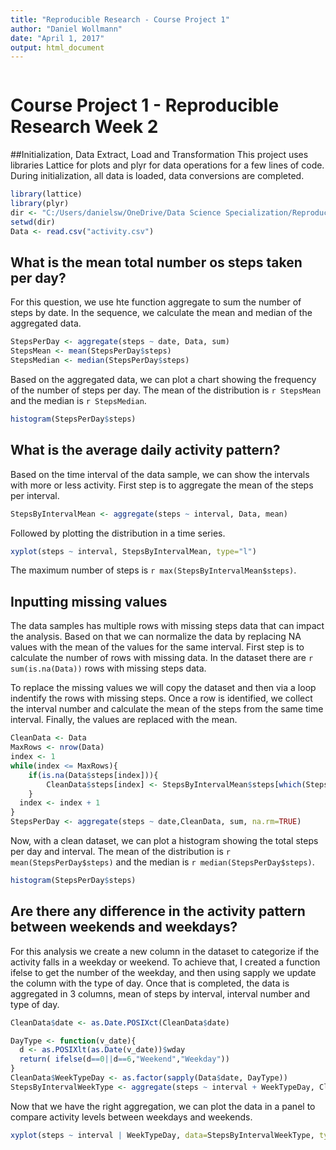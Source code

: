 ---
title: "Reproducible Research - Course Project 1"
author: "Daniel Wollmann"
date: "April 1, 2017"
output: html_document
---
```{r}
```
# Course Project 1 - Reproducible Research Week 2
##Initialization, Data Extract, Load and Transformation
This project uses libraries Lattice for plots and plyr for data operations for a few lines of code.
During initialization, all data is loaded, data conversions are completed.

```{r}
library(lattice)
library(plyr)
dir <- "C:/Users/danielsw/OneDrive/Data Science Specialization/ReproducibleResearchWeek2/RepData_PeerAssessment1"
setwd(dir)
Data <- read.csv("activity.csv")
```

## What is the mean total number os steps taken per day?
For this question, we use hte function aggregate to sum the number of steps by date. In the sequence, we calculate the mean and median of the aggregated data.
```{r}
StepsPerDay <- aggregate(steps ~ date, Data, sum)
StepsMean <- mean(StepsPerDay$steps)
StepsMedian <- median(StepsPerDay$steps)
```

Based on the aggregated data, we can plot a chart showing the frequency of the number of steps per day. The mean of the distribution is `r StepsMean` and the median is `r StepsMedian`.

```{r}
histogram(StepsPerDay$steps)
```

## What is the average daily activity pattern?
Based on the time interval of the data sample, we can show the intervals with more or less activity. First step is to aggregate the mean of the steps per interval.
```{r}
StepsByIntervalMean <- aggregate(steps ~ interval, Data, mean)
```

Followed by plotting the distribution in a time series.
```{r}
xyplot(steps ~ interval, StepsByIntervalMean, type="l")
```

The maximum number of steps is `r max(StepsByIntervalMean$steps)`.

## Inputting missing values
The data samples has multiple rows with missing steps data that can impact the analysis. Based on that we can normalize the data by replacing NA values with the mean of the values for the same interval.
First step is to calculate the number of rows with missing data. In the dataset there are `r sum(is.na(Data))` rows with missing steps data.

To replace the missing values we will copy the dataset and then via a loop indentify the rows with missing steps. Once a row is identified, we collect the interval number and calculate the mean of the steps from the same time interval. Finally, the values are replaced with the mean.
```{r} 
CleanData <- Data
MaxRows <- nrow(Data)
index <- 1
while(index <= MaxRows){
    if(is.na(Data$steps[index])){
        CleanData$steps[index] <- StepsByIntervalMean$steps[which(StepsByIntervalMean$interval==Data$interval[index])]
    }
  index <- index + 1
}  
StepsPerDay <- aggregate(steps ~ date,CleanData, sum, na.rm=TRUE)
```
Now, with a clean dataset, we can plot a histogram showing the total steps per day and interval. The mean of the distribution is `r mean(StepsPerDay$steps)` and the median is `r median(StepsPerDay$steps)`.

```{r}
histogram(StepsPerDay$steps)
```

## Are there any difference in the activity pattern between weekends and weekdays?
For this analysis we create a new column in the dataset to categorize if the activity falls in a weekday or weekend. To achieve that, I created a function ifelse to get the number of the weekday, and then using sapply we update the column with the type of day. Once that is completed, the data is aggregated in 3 columns, mean of steps by interval, interval number and type of day.

```{r}
CleanData$date <- as.Date.POSIXct(CleanData$date)

DayType <- function(v_date){
  d <- as.POSIXlt(as.Date(v_date))$wday
  return( ifelse(d==0||d==6,"Weekend","Weekday"))
}
CleanData$WeekTypeDay <- as.factor(sapply(Data$date, DayType))
StepsByIntervalWeekType <- aggregate(steps ~ interval + WeekTypeDay, CleanData, mean, na.rm=TRUE)
```
Now that we have the right aggregation, we can plot the data in a panel to compare activity levels between weekdays and weekends.

```{r}
xyplot(steps ~ interval | WeekTypeDay, data=StepsByIntervalWeekType, type="l")
```




